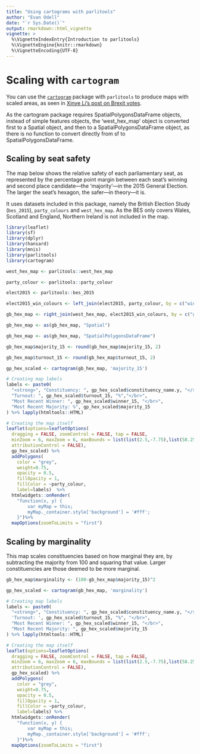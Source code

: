 ```yaml
---
title: "Using cartograms with parlitools"
author: "Evan Odell"
date: "`r Sys.Date()`"
output: rmarkdown::html_vignette
vignette: >
  %\VignetteIndexEntry{Introduction to parlitools}
  %\VignetteEngine{knitr::rmarkdown}
  %\VignetteEncoding{UTF-8}
---
```


# Scaling with `cartogram`

You can use the [`cartogram`](https://CRAN.R-project.org/package=cartogram) package with `parlitools` to produce maps with scaled areas, as seen in [Xinye Li's post on Brexit votes](https://xinye1.github.io/projects/brexit-cartogram-leaflet/). 

As the cartogram package requires SpatialPolygonsDataFrame objects, instead of simple features objects, the 'west_hex_map' object is converted first to a Spatial object, and then to a SpatialPolygonsDataFrame object, as there is no function to convert directly from sf to SpatialPolygonsDataFrame.

## Scaling by seat safety

The map below shows the relative safety of each parliamentary seat, as represented by the percentage point margin between each seat's winning and second place candidate---the 'majority'---in the 2015 General Election. The larger the seat's hexagon, the safer---in theory---it is.

It uses datasets included in this package, namely the British Election Study (`bes_2015`), `party_colours` and `west_hex_map`. As the BES only covers Wales, Scotland and England, Northern Ireland is not included in the map.

```r
library(leaflet)
library(sf)
library(dplyr)
library(hansard)
library(mnis)
library(parlitools)
library(cartogram)

west_hex_map <- parlitools::west_hex_map

party_colour <- parlitools::party_colour

elect2015 <- parlitools::bes_2015

elect2015_win_colours <- left_join(elect2015, party_colour, by = c("winner_15" ="party_name")) #Join to current MP data

gb_hex_map <- right_join(west_hex_map, elect2015_win_colours, by = c("gss_code"="onsconst_id")) #Join colours to hexagon map

gb_hex_map <- as(gb_hex_map, "Spatial")

gb_hex_map <- as(gb_hex_map, "SpatialPolygonsDataFrame")

gb_hex_map$majority_15 <- round(gb_hex_map$majority_15, 2)

gb_hex_map$turnout_15 <- round(gb_hex_map$turnout_15, 2)

gp_hex_scaled <- cartogram(gb_hex_map, 'majority_15')

# Creating map labels
labels <- paste0(
  "<strong>", "Constituency: ", gp_hex_scaled$constituency_name.y, "</strong>", "</br>",
  "Turnout: ", gp_hex_scaled$turnout_15, "%","</br>",
  "Most Recent Winner: ", gp_hex_scaled$winner_15, "</br>",
  "Most Recent Majority: %", gp_hex_scaled$majority_15
) %>% lapply(htmltools::HTML)

# Creating the map itself
leaflet(options=leafletOptions(
  dragging = FALSE, zoomControl = FALSE, tap = FALSE,
  minZoom = 6, maxZoom = 6, maxBounds = list(list(2.5,-7.75),list(58.25,50.0)),
  attributionControl = FALSE),
  gp_hex_scaled) %>%
  addPolygons(
    color = "grey",
    weight=0.75,
    opacity = 0.5,
    fillOpacity = 1,
    fillColor = ~party_colour,
    label=labels)  %>% 
  htmlwidgets::onRender(
    "function(x, y) {
        var myMap = this;
        myMap._container.style['background'] = '#fff';
    }")%>% 
  mapOptions(zoomToLimits = "first")
```


## Scaling by marginality

This map scales constituencies based on how marginal they are, by subtracting the majority from 100 and squaring that value. Larger constituencies are those deemed to be more marginal.

```r

gb_hex_map$marginality <- (100-gb_hex_map$majority_15)^2

gp_hex_scaled <- cartogram(gb_hex_map, 'marginality')

# Creating map labels
labels <- paste0(
  "<strong>", "Constituency: ", gp_hex_scaled$constituency_name.y, "</strong>", "</br>",
  'Turnout: ', gp_hex_scaled$turnout_15, "%", "</br>",
  "Most Recent Winner: ", gp_hex_scaled$winner_15, "</br>",
  "Most Recent Majority: ", gp_hex_scaled$majority_15
) %>% lapply(htmltools::HTML)

# Creating the map itself
leaflet(options=leafletOptions(
  dragging = FALSE, zoomControl = FALSE, tap = FALSE,
  minZoom = 6, maxZoom = 6, maxBounds = list(list(2.5,-7.75),list(58.25,50.0)),
  attributionControl = FALSE),
  gp_hex_scaled) %>%
  addPolygons(
    color = "grey",
    weight=0.75,
    opacity = 0.5,
    fillOpacity = 1,
    fillColor = ~party_colour,
    label=labels) %>% 
  htmlwidgets::onRender(
    "function(x, y) {
        var myMap = this;
        myMap._container.style['background'] = '#fff';
    }")%>% 
  mapOptions(zoomToLimits = "first")

```

